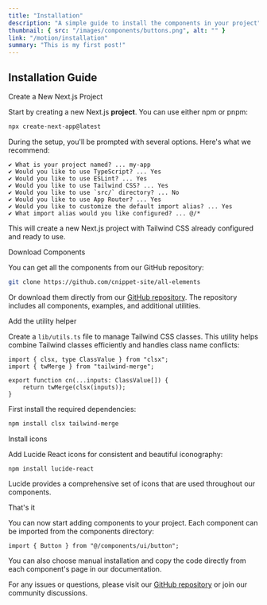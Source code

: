 ```yaml
---
title: "Installation"
description: "A simple guide to install the components in your project"
thumbnail: { src: "/images/components/buttons.png", alt: "" }
link: "/motion/installation"
summary: "This is my first post!"
---
```


## Installation Guide

<Steps>
<Step>
Create a New Next.js Project
</Step>

Start by creating a new Next.js **project**. You can use either npm or pnpm:

```bash
npx create-next-app@latest
```

During the setup, you'll be prompted with several options. Here's what we recommend:

```plaintext
✔ What is your project named? ... my-app
✔ Would you like to use TypeScript? ... Yes
✔ Would you like to use ESLint? ... Yes
✔ Would you like to use Tailwind CSS? ... Yes
✔ Would you like to use `src/` directory? ... No
✔ Would you like to use App Router? ... Yes
✔ Would you like to customize the default import alias? ... Yes
✔ What import alias would you like configured? ... @/*
```

This will create a new Next.js project with Tailwind CSS already configured and ready to use.

<Step>Download Components</Step>

You can get all the components from our GitHub repository:

```bash
git clone https://github.com/cnippet-site/all-elements
```

Or download them directly from our [GitHub repository](https://github.com/cnippet-site/all-elements/archive/refs/heads/main.zip). The repository includes all components, examples, and additional utilities.

<Step>Add the utility helper</Step>

Create a `lib/utils.ts` file to manage Tailwind CSS classes. This utility helps combine Tailwind classes efficiently and handles class name conflicts:

```tsx
import { clsx, type ClassValue } from "clsx";
import { twMerge } from "tailwind-merge";

export function cn(...inputs: ClassValue[]) {
    return twMerge(clsx(inputs));
}
```

First install the required dependencies:

```bash
npm install clsx tailwind-merge
```

<Step>Install icons</Step>

Add Lucide React icons for consistent and beautiful iconography:

```bash
npm install lucide-react
```

Lucide provides a comprehensive set of icons that are used throughout our components.

<Step>That's it</Step>

You can now start adding components to your project. Each component can be imported from the components directory:

```tsx
import { Button } from "@/components/ui/button";
```

You can also choose manual installation and copy the code directly from each component's page in our documentation.

For any issues or questions, please visit our [GitHub repository](https://github.com/cnippet/ui-cnippet/issues) or join our community discussions.

</Steps>
